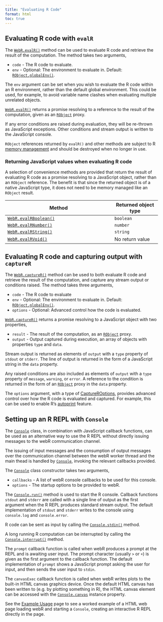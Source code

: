 ```yaml
---
title: "Evaluating R Code"
format: html
toc: true
---
```


## Evaluating R code with `evalR`

The [`WebR.evalR()`](api/js/classes/WebR.WebR.md#evalr) method can be used to
evaluate R code and retrieve the result of the computation. The method takes two
arguments,

-   `code` - The R code to evaluate.
-   `env` - Optional: The environment to evaluate in. Default:
    [`RObject.globalEnv()`](api/js/classes/RWorker.RObject.md#globalenv).

The `env` argument can be set when you wish to evaluate the R code within an R
environment, rather than the default global environment. This could be used, for
example, to avoid variable name clashes when evaluating multiple unrelated
objects.

[`WebR.evalR()`](api/js/classes/WebR.WebR.md#evalr) returns a promise resolving
to a reference to the result of the computation, given as an
[`RObject`](api/js/modules/RMain.md#robject) proxy.

If any error conditions are raised during evaluation, they will be re-thrown as
JavaScript exceptions. Other conditions and stream output is written to the
JavaScript console.

::: callout-warning
`RObject` references returned by `evalR()` and other methods are subject to R
[memory management](objects.qmd#memory-management) and should be destroyed when
no longer in use.
:::

### Returning JavaScript values when evaluating R code

A selection of convenience methods are provided that return the result of
evaluating R code as a promise resolving to a JavaScript object, rather than an
`RObject` reference. The benefit is that since the returned object is of a
native JavaScript type, it does not need to be memory managed like an `RObject`
result.

| Method                                                            | Returned object type |
|--------------------------------------------------------|------------------------|
| [`WebR.evalRBoolean()`](api/js/classes/WebR.WebR.md#evalrboolean) | `boolean`            |
| [`WebR.evalRNumber()`](api/js/classes/WebR.WebR.md#evalrnumber)   | `number`             |
| [`WebR.evalRString()`](api/js/classes/WebR.WebR.md#evalrstring)   | `string`             |
| [`WebR.evalRVoid()`](api/js/classes/WebR.WebR.md#evalrvoid)       | No return value      |

## Evaluating R code and capturing output with `captureR`

The [`WebR.captureR()`](api/js/classes/WebR.WebR.md#capturer) method can be used
to both evaluate R code and retrieve the result of the computation, and capture
any stream output or conditions raised. The method takes three arguments,

-   `code` - The R code to evaluate
-   `env` - Optional: The environment to evaluate in. Default:
    [`RObject.globalEnv()`](api/js/classes/RWorker.RObject.md#globalenv).
-   `options` - Optional: Advanced control how the code is evaluated.

[`WebR.captureR()`](api/js/classes/WebR.WebR.md#capturer) returns a promise
resolving to a JavaScript object with two properties,

-   `result` - The result of the computation, as an
    [`RObject`](api/js/modules/RMain.md#robject) proxy.
-   `output` - Output captured during execution, an array of objects with
    properties `type` and `data`.

Stream output is returned as elements of `output` with a `type` property of
`stdout` or `stderr`. The line of output is returned in the form of a JavaScript
string in the `data` property.

Any raised conditions are also included as elements of `output` with a `type`
property of `message`, `warning`, or `error`. A reference to the condition is
returned in the form of an [`RObject`](api/js/modules/RMain.md#robject) proxy in
the `data` property.

The `options` argument, with a type of
[CaptureROptions](api/js/interfaces/WebRChan.CaptureROptions.md), provides
advanced control over how the R code is evaluated and captured. For example,
this can be used to enable R's
[autoprint](https://cran.r-project.org/doc/manuals/r-release/R-ints.html#Autoprinting)
feature.

## Setting up an R REPL with `Console` {#console}

The [`Console`](api/js/classes/WebR.Console.md) class, in combination with
JavaScript callback functions, can be used as an alternative way to use the R
REPL without directly issuing messages to the webR communication channel.

The issuing of input messages and the consumption of output messages over the
communication channel between the webR worker thread and the main thead is
handled by [`Console`](api/js/classes/WebR.Console.md), invoking the relevant
callbacks provided.

The [`Console`](api/js/classes/WebR.Console.md) class constructor takes two
arguments,

-   `callbacks` - A list of webR console callbacks to be used for this console.
-   `options` - The startup options to be provided to webR.

The [`Console.run()`](api/js/classes/WebR.Console.md#run) method is used to
start the R console. Callback functions `stdout` and `stderr` are called with a
single line of output as the first argument when the R REPL produces standard
stream output. The default implementation of `stdout` and `stderr` writes to the
console using `console.log` and `console.error`.

R code can be sent as input by calling the
[`Console.stdin()`](api/js/classes/WebR.Console.md#stdin) method.

A long running R computation can be interrupted by calling the
[`Console.interrupt()`](api/js/classes/WebR.Console.md#interrupt) method.

The `prompt` callback function is called when webR produces a prompt at the REPL
and is awaiting user input. The prompt character (usually `>` or `+`) is given
as the first argument to the callback function. The default implementation of
`prompt` shows a JavaScript prompt asking the user for input, and then sends the
user input to `stdin`.

The `canvasExec` callback function is called when webR writes plots to the
built-in HTML canvas graphics device. Once the default HTML canvas has been
written to (e.g. by plotting something in R), the HTML canvas element can be
accessed with the [`Console.canvas`](api/js/classes/WebR.Console.html#canvas)
instance property.

See the [Example Usage](examples.qmd) page to see a worked example of a HTML web
page loading webR and starting a `Console`, creating an interactive R REPL
directly in the page.
